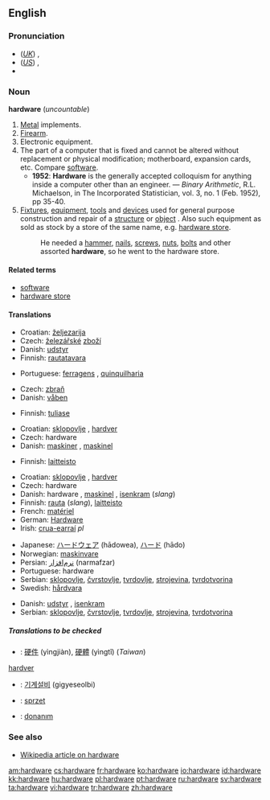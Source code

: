 ==English==

===Pronunciation===
*(''[[Received Pronunciation|UK]]'') {{IPA|/ˈhɑːdˌwɛə/}}, {{SAMPA|/"hA:d%wE@/}}
*(''[[General American|US]]'') {{IPA|/ˈhɑɹdˌwɛɚ/}}, {{SAMPA|/"hArd%wE@`/}}
*{{audio|en-us-hardware.ogg|Audio (US)}}

===Noun===
'''hardware''' (''uncountable'')

# [[Metal]] implements.
# [[Firearm]].
# Electronic equipment.
# The part of a computer that is fixed and cannot be altered without replacement or physical modification; motherboard, expansion cards, etc.  Compare [[software]].
#* '''1952''': '''Hardware''' is the generally accepted colloquism for anything inside a computer other than an engineer. &mdash; ''Binary Arithmetic'', R.L. Michaelson, in The Incorporated Statistician, vol. 3, no. 1 (Feb. 1952), pp 35-40.
# [[fixture|Fixtures]], [[equipment]], [[tool|tools]] and [[device|devices]] used for general purpose construction and repair of a [[structure]] or [[object]] .  Also such equipment as sold as stock by a store of the same name, e.g. [[hardware store]].
#:He needed a [[hammer]], [[nail]]s, [[screw]]s, [[nut]]s, [[bolt]]s and other assorted '''hardware''', so he went to the hardware store.

====Related terms====
*[[software]]
*[[hardware store]]

====Translations====
{{trans-top|Metal implements}}
*Croatian: [[željezarija]] {{f}}
*Czech: [[železářství|železářské]] [[zboží]] {{n}}
*Danish: [[udstyr]] {{n}}
*Finnish: [[rautatavara]]
{{trans-mid}}
*Portuguese: [[ferragens]] {{f}}, [[quinquilharia]] {{f}}
{{trans-bottom}}

{{trans-top|Firearm}}
*Czech: [[zbraň]] {{f}}
*Danish: [[våben]] {{n}}
{{trans-mid}}
*Finnish: [[tuliase]]
{{trans-bottom}}

{{trans-top|Electronic equipment}}
*Croatian: [[sklopovlje]] {{n}}, [[hardver]] {{m}}
*Czech: hardware {{m}}
*Danish: [[maskine]]r {{p}}, [[maskinel]] {{n}}
{{trans-mid}}
*Finnish: [[laitteisto]]
{{trans-bottom}}

{{trans-top|The part of a computer that is fixed and cannot be altered without replacement or physical modification}}
*Croatian: [[sklopovlje]] {{n}}, [[hardver]] {{m}}
*Czech: hardware {{m}}
*Danish: hardware {{c}}, [[maskinel]] {{n}}, [[isenkram]] (''slang'')
*Finnish: [[rauta]] (''slang''), [[laitteisto]]
*French: [[matériel]] {{m}}
*German: [[Hardware]] {{f}}
*Irish: [[crua-earraí]] {{m}} ''pl''
{{trans-mid}}
*Japanese: [[ハードウェア]] (hādowea), [[ハード]] (hādo)
*Norwegian: [[maskinvare]] {{m}}
*Persian: [[نرم‌افزار]] (narmafzar)
*Portuguese: hardware {{m}}
*Serbian: [[sklopovlje]], [[čvrstovlje]], [[tvrdovlje]], [[strojevina]], [[tvrdotvorina]]
*Swedish: [[hårdvara]] {{c}}
{{trans-bottom}}

{{trans-top|Fixtures, equipment, tools and devices used for general purpose construction and repair of a structure or object}}
*Danish: [[udstyr]] {{n}}, [[isenkram]] {{n}}
*Serbian: [[sklopovlje]], [[čvrstovlje]], [[tvrdovlje]], [[strojevina]], [[tvrdotvorina]]
{{trans-mid}}
{{trans-bottom}}

=====Translations to be checked=====
{{checktrans}}
{{top}}
*{{ttbc|Chinese}}: [[硬件]] (yìngjiàn), [[硬體]] (yìngtǐ) (''Taiwan'')
[[hardver]]
{{mid}}
*{{ttbc|Korean}}: [[기계설비]] (gigyeseolbi)
*{{ttbc|Polish}}: [[sprzet]]
*{{ttbc|Turkish}}: [[donanım]]
{{bottom}}

===See also===
*[[w:Hardware|Wikipedia article on hardware]]

[[am:hardware]]
[[cs:hardware]]
[[fr:hardware]]
[[ko:hardware]]
[[io:hardware]]
[[id:hardware]]
[[kk:hardware]]
[[hu:hardware]]
[[pl:hardware]]
[[pt:hardware]]
[[ru:hardware]]
[[sv:hardware]]
[[ta:hardware]]
[[vi:hardware]]
[[tr:hardware]]
[[zh:hardware]]